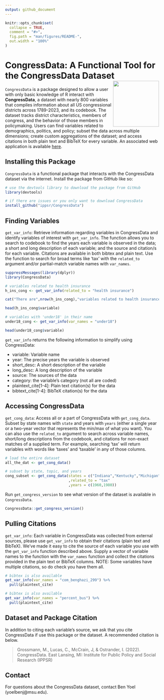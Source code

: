 ```yaml
---
output: github_document
---
```


<!-- README.md is generated from README.Rmd. Please edit that file -->

```r
knitr::opts_chunk$set(
  collapse = TRUE,
  comment = "#>",
  fig.path = "man/figures/README-",
  out.width = "100%"
)
```

# CongressData: A Functional Tool for the CongressData Dataset<img src="figures/CongressData.png" height="150" align="right"/>

`CongressData` is a package designed to allow a user with only basic knowledge of R interact with **CongressData**, a dataset with nearly 800 variables that compiles information about all US congressional districts across 1789-2023, and its codebook. The dataset tracks district characteristics, members of congress, and the behavior of those members in policymaking. Users can find variables related to demographics, politics, and policy; subset the data across multiple dimensions; create custom aggregations of the dataset; and access citations in both plain text and BibTeX for every variable. An associated web application is available [here](https://cspp.ippsr.msu.edu/congress/).

## Installing this Package

`CongressData` is a functional package that interacts with the CongressData dataset via the internet. Install the package from GitHub like so:

```r

# use the devtools library to download the package from GitHub
library(devtools)

# if there are issues or you only want to download CongressData
install_github("ippsr/CongressData")

```

## Finding Variables

`get_var_info`: Retrieve information regarding variables in CongressData and identify variables of interest with `get_var_info`. The function allows you to search to codebook to find the years each variable is observed in the data; a short and long description of each variable; and the source and citation/s for each variable. Citations are available in both bibtex and plain text. Use the function to search for broad terms like 'tax' with the `related_to` argument and/or partial-match variable names with `var_names`.

```r

suppressMessages(library(dplyr))
library(CongressData)

# variables related to health insurance
h_ins_cong <- get_var_info(related_to = "health insurance")

cat("There are",nrow(h_ins_cong),"variables related to health insurance in CongressData")

head(h_ins_cong$variable)

# variables with 'under18' in their name
under18_cong <- get_var_info(var_names = "under18")

head(under18_cong$variable)

```

`get_var_info` returns the following information to simplify using CongressData: 

- variable: Variable name
- year: The precise years the variable is observed
- short_desc: A short description of the variable
- long_desc: A long description of the variable
- source: The sources of the data
- category: the variable's category (not all are coded)
- plaintext_cite[1-4]: Plain text citation(s) for the data
- bibtext_cite[1-4]: BibTeX citation(s) for the data

## Accessing CongressData

`get_cong_data`: Access all or a part of CongressData with `get_cong_data`. Subset by state names with `state` and years with `years` (either a single year or a two-year vector that represents the min/max of what you want). You can also use the `related_to` argument to search across variable names, short/long descriptions from the codebook, and citations for non-exact matches of a supplied term. For example, searching 'tax' will return variables with words like 'taxes' and 'taxable' in any of those columns. 

```r

# load the entire dataset
all_the_dat <- get_cong_data()

# subset by state, topic, and years
cong_subset <- get_cong_data(states = c("Indiana","Kentucky","Michigan")
                             ,related_to = "tax"
                             ,years = c(1960,1980))

```

Run `get_congress_version` to see what version of the dataset is available in `CongressData`.

```r

CongressData::get_congress_version()

```

## Pulling Citations

`get_var_info`: Each variable in CongressData was collected from external sources, please use `get_var_info` to obtain their citations (plain text and BibTeX). We've made it easy to cite the source of each variable you use with the `get_var_info` function described above. Supply a vector of variable names to the function with the `var_names` function and collect the citations provided in the plain text or BibTeX columns. NOTE: Some variables have multiple citations, so do check you have them all.

```r

# bibtex is also available
get_var_info(var_names = "com_benghazi_299") %>%
  pull(plaintext_cite)

# bibtex is also available
get_var_info(var_names = "percent_bus") %>%
  pull(plaintext_cite)

```

## Dataset and Package Citation

In addition to citing each variable's source, we ask that you cite CongressData if use this package or the dataset. A recommended citation is below.

> Grossmann, M., Lucas, C., McCrain, J, & Ostrander, I. (2022). CongressData. East Lansing, MI: Institute for Public Policy and Social Research (IPPSR)

## Contact

For questions about the CongressData dataset, contact Ben Yoel (yoelbenj@msu.edu).


